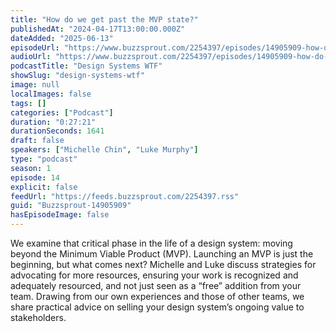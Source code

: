 ```yaml
---
title: "How do we get past the MVP state?"
publishedAt: "2024-04-17T13:00:00.000Z"
dateAdded: "2025-06-13"
episodeUrl: "https://www.buzzsprout.com/2254397/episodes/14905909-how-do-we-get-past-the-mvp-state.mp3"
audioUrl: "https://www.buzzsprout.com/2254397/episodes/14905909-how-do-we-get-past-the-mvp-state.mp3"
podcastTitle: "Design Systems WTF"
showSlug: "design-systems-wtf"
image: null
localImages: false
tags: []
categories: ["Podcast"]
duration: "0:27:21"
durationSeconds: 1641
draft: false
speakers: ["Michelle Chin", "Luke Murphy"]
type: "podcast"
season: 1
episode: 14
explicit: false
feedUrl: "https://feeds.buzzsprout.com/2254397.rss"
guid: "Buzzsprout-14905909"
hasEpisodeImage: false
---
```

We examine that critical phase in the life of a design system: moving beyond the Minimum Viable Product (MVP). Launching an MVP is just the beginning, but what comes next? Michelle and Luke discuss strategies for advocating for more resources, ensuring your work is recognized and adequately resourced, and not just seen as a “free” addition from your team. Drawing from our own experiences and those of other teams, we share practical advice on selling your design system’s ongoing value to stakeholders.
